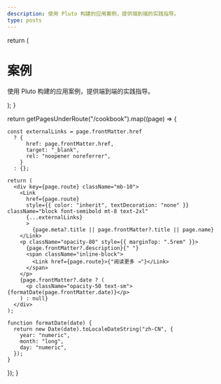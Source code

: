 ```yaml
---
description: 使用 Pluto 构建的应用案例，提供端到端的实践指导。
type: posts
---
```



  return (
    <div className="max-w-screen-lg mx-auto pt-4 pb-8 mb-16 border-b border-gray-400 border-opacity-20">
      <h1>
        <span className="font-bold leading-tight lg:text-5xl">案例</span>
      </h1>
      <p className="text-center text-gray-500 dark:text-gray-400 font-space-grotesk">
        使用 Pluto 构建的应用案例，提供端到端的实践指导。
      </p>
    </div>
  );
}

  return getPagesUnderRoute("/cookbook").map((page) => {

    const externalLinks = page.frontMatter.href
      ? {
          href: page.frontMatter.href,
          target: "_blank",
          rel: "noopener noreferrer",
        }
      : {};

    return (
      <div key={page.route} className="mb-10">
        <Link
          href={page.route}
          style={{ color: "inherit", textDecoration: "none" }} className="block font-semibold mt-8 text-2xl"
          {...externalLinks}
          >
            {page.meta?.title || page.frontMatter?.title || page.name}
        </Link>
        <p className="opacity-80" style={{ marginTop: ".5rem" }}>
          {page.frontMatter?.description}{" "}
          <span className="inline-block">
            <Link href={page.route}>{"阅读更多 →"}</Link>
          </span>
        </p>
        {page.frontMatter?.date ? (
          <p className="opacity-50 text-sm">{formatDate(page.frontMatter.date)}</p>
        ) : null}
      </div>
    );

    function formatDate(date) {
      return new Date(date).toLocaleDateString("zh-CN", {
        year: "numeric",
        month: "long",
        day: "numeric",
      });
    }

});
}

<BlogHeader />
<BlogIndex />
